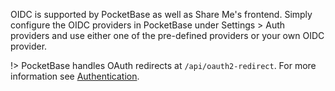 
OIDC is supported by PocketBase as well as Share Me's frontend. Simply configure the OIDC providers in PocketBase under Settings > Auth providers and use either one of the pre-defined providers or your own OIDC provider.

!> PocketBase handles OAuth redirects at `/api/oauth2-redirect`. For more information see [Authentication](https://pocketbase.io/docs/authentication).

